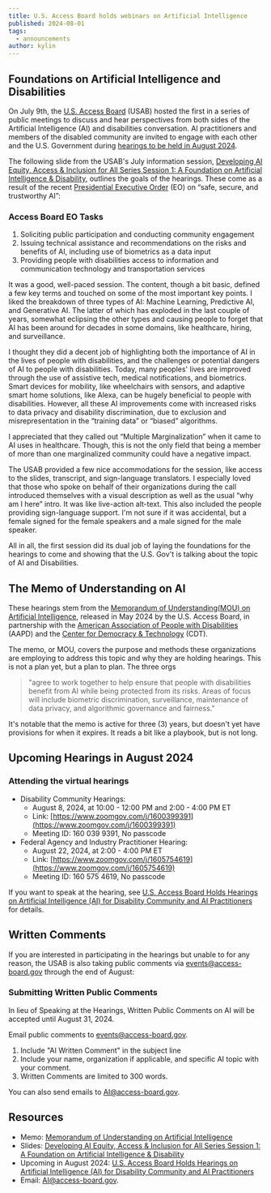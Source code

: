 ```yaml
---
title: U.S. Access Board holds webinars on Artificial Intelligence
published: 2024-08-01
tags:
  - announcements
author: kylin
---
```




## Foundations on Artificial Intelligence and Disabilities

On July 9th, the [U.S. Access Board](http://www.access-board.gov/) (USAB) hosted the first in a series of public meetings to discuss and hear perspectives from both sides of the Artificial Intelligence (AI) and disabilities conversation. AI practitioners and members of the disabled community are invited to engage with each other and the U.S. Government during [hearings to be held in August 2024](https://www.access-board.gov/news/2024/07/09/u-s-access-board-holds-hearings-on-artificial-intelligence-ai-for-disability-community-and-ai-practitioners/).


The following slide from the USAB's July information session, [Developing AI Equity, Access & Inclusion for All Series Session 1: A Foundation on Artificial Intelligence & Disability](https://usa-accessboard.app.box.com/s/aovk8v7a0xe1peb5y02jpe1hbb0e7dj4), outlines the goals of the hearings. These come as a result of the recent [Presidential Executive Order](https://www.whitehouse.gov/briefing-room/presidential-actions/2023/10/30/executive-order-on-the-safe-secure-and-trustworthy-development-and-use-of-artificial-intelligence/) (EO) on “safe, secure, and trustworthy AI”:

<ImageFigure
  src={slide6}
  class="mb-4 text-center w-100"
  imageClass="d-block mx-auto"
  alt="Slide #6 in the screenshot has a dark-blue header-band with white text that reads &quot;Access Board EO Tasks&quot;. The content section of the slide shows a numbered-list of 3 tasks."
  caption="The U.S. Access Board has three tasks with regards to AI and Disabilities: engage the community, provide technical recommendations, and ensure disability access to information."
/>

### Access Board EO Tasks

1. Soliciting public participation and conducting community engagement
2. Issuing technical assistance and recommendations on the risks and benefits of AI, including use of biometrics as a data input
3. Providing people with disabilities access to information and communication technology and transportation services

It was a good, well-paced session. The content, though a bit basic, defined a few key terms and touched on some of the most important key points. I liked the breakdown of three types of AI: Machine Learning, Predictive AI, and Generative AI. The latter of which has exploded in the last couple of years, somewhat eclipsing the other types and causing people to forget that AI has been around for decades in some domains, like healthcare, hiring, and surveillance.

I thought they did a decent job of highlighting both the importance of AI in the lives of people with disabilities, and the challenges or potential dangers of AI to people with disabilities. Today, many peoples' lives are improved through the use of assistive tech, medical notifications, and biometrics. Smart devices for mobility, like wheelchairs with sensors, and adaptive smart home solutions, like Alexa, can be hugely beneficial to people with disabilities. However, all these AI improvements come with increased risks to data privacy and disability discrimination, due to exclusion and misrepresentation in the “training data” or “biased” algorithms.

I appreciated that they called out “Multiple Marginalization” when it came to AI uses in healthcare. Though, this is not the only field that being a member of more than one marginalized community could have a negative impact.

The USAB provided a few nice accommodations for the session, like access to the slides, transcript, and sign-language translators. I especially loved that those who spoke on behalf of their organizations during the call introduced themselves with a visual description as well as the usual “why am I here” intro. It was like live-action alt-text. This also included the people providing sign-language support. I'm not sure if it was accidental, but a female signed for the female speakers and a male signed for the male speaker.

All in all, the first session did its dual job of laying the foundations for the hearings to come and showing that the U.S. Gov't is talking about the topic of AI and Disabilities.

## The Memo of Understanding on AI

These hearings stem from the [Memorandum of Understanding(MOU) on Artificial Intelligence](https://www.access-board.gov/ai-mou/), released in May 2024 by the U.S. Access Board, in partnership with the [American Association of People with Disabilities](https://www.aapd.com/) (AAPD) and the [Center for Democracy & Technology](http://wehttps/cdt.org/area-of-focus/privacy-data/disability-rights) (CDT).

The memo, or MOU, covers the purpose and methods these organizations are employing to address this topic and why they are holding hearings. This is not a plan yet, but a plan to plan. The three orgs
> "agree to work together to help ensure that people with disabilities benefit from AI while being protected from its risks. Areas of focus will include biometric discrimination, surveillance, maintenance of data privacy, and algorithmic governance and fairness."

It's notable that the memo is active for three (3) years, but doesn't yet have provisions for when it expires. It reads a bit like a playbook, but is not long.

## Upcoming Hearings in August 2024

### Attending the virtual hearings

* Disability Community Hearings:
  * August 8, 2024, at 10:00 - 12:00 PM and 2:00 - 4:00 PM ET
  * Link: [https://www.zoomgov.com/j/1600399391](https://www.zoomgov.com/j/1600399391)
  * Meeting ID: 160 039 9391, No passcode
* Federal Agency and Industry Practitioner Hearing:
  * August 22, 2024, at 2:00 - 4:00 PM ET
  * Link: [https://www.zoomgov.com/j/1605754619](https://www.zoomgov.com/j/1605754619)
  * Meeting ID: 160 575 4619, No passcode

If you want to speak at the hearing, see [U.S. Access Board Holds Hearings on Artificial Intelligence (AI) for Disability Community and AI Practitioners](https://www.access-board.gov/news/2024/07/09/u-s-access-board-holds-hearings-on-artificial-intelligence-ai-for-disability-community-and-ai-practitioners/) for details.

## Written Comments

If you are interested in participating in the hearings but unable to for any reason, the USAB is also taking public comments via [events@access-board.gov](mailto\:events@access-board.gov) through the end of August:

<ImageFigure
  src={slide25}
  class="mb-4 text-center w-100"
  imageClass="d-block mx-auto"
  alt="Slide #25 in the screenshot has a dark-blue header-band with white text that reads &quot;Submitting Written Public Comments&quot;. The content section of the slide shows a line of bolded text about accepting written comments, a line with the email address, and a numbered list of 3 email content guidelines."
  caption="The U.S. Access Board is accepting 300-word emails with subject &quot;AI written Comment&quot; through August 31st. Include name, organization, and AI topic."
/>

### Submitting Written Public Comments

In lieu of Speaking at the Hearings, Written Public Comments on AI will be accepted until August 31, 2024.

Email public comments to [events@access-board.gov](mailto:events@access-board.gov?subject=AI+Written+Comment).

1. Include "AI Written Comment" in the subject line
2. Include your name, organization if applicable, and specific AI topic with your comment.
3. Written Comments are limited to 300 words.

You can also send emails to [AI@access-board.gov](mailto:AI@access-board.gov).

## Resources

* Memo: [Memorandum of Understanding on Artificial Intelligence](https://www.access-board.gov/ai-mou/)
* Slides: [Developing AI Equity, Access & Inclusion for All Series Session 1: A Foundation on Artificial Intelligence & Disability](https://usa-accessboard.app.box.com/s/aovk8v7a0xe1peb5y02jpe1hbb0e7dj4)
* Upcoming in August 2024: [U.S. Access Board Holds Hearings on Artificial Intelligence (AI) for Disability Community and AI Practitioners](https://www.access-board.gov/news/2024/07/09/u-s-access-board-holds-hearings-on-artificial-intelligence-ai-for-disability-community-and-ai-practitioners/)
* Email: [AI@access-board.gov](mailto:AI@access-board.gov).